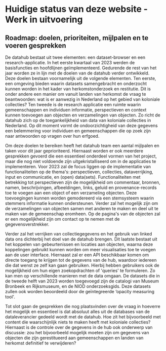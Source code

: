 # Huidige status van deze website - Werk in uitvoering

## Roadmap: doelen, prioriteiten, mijlpalen en te voeren gesprekken

De datahub bestaat uit twee elementen: een dataset-browser en een research-applicatie. In het eerste kwartaal van 2023 werden de basisfuncties en hoofdlijnen geïmplementeerd. Gedurende de rest van het jaar worden ze in lijn met de doelen van de datahub verder ontwikkeld. Deze doelen bestaan voornamelijk uit de volgende elementen. Ten eerste, een omgeving bieden waarin datasets samengebracht en onderzocht kunnen worden in het kader van herkomstonderzoek en restitutie. Dit is onder andere een manier om vanuit landen van herkomst de vraag te beantwoorden: wat is er aanwezig in Nederland op het gebied van koloniale collecties? Ten tweede is de research applicatie een ruimte waarin gemeenschappen en individuen informatie, perspectieven en context kunnen toevoegen aan objecten en verzamelingen van objecten. Zo richt de datahub zich op de toegankelijkheid van data van koloniale collecties in Nederland. Op dit moment vormt de ondoorzichtigheid van deze gegevens een belemmering voor individuen en gemeenschappen die op zoek zijn naar antwoorden op vragen over hun erfgoed.

Om deze doelen te bereiken heeft het datahub team een aantal mijlpalen en taken voor dit jaar geprioriteerd. Hiernaast worden er ook meerdere gesprekken gevoerd die een essentieel onderdeel vormen van het project, maar die nog niet voldoende zijn uitgekristalliseerd om in de applicaties te implementeren.  Voor 2023 zal de focus liggen op de implementatie van functionaliteiten op de thema's: perspectieven, collecties, dataverrijking, input en communicatie, en (open) data(sets). Functionaliteiten met betrekking tot perspectieven zijn de mogelijkheid om commentaar, bronnen, namen, beschrijvingen, afbeeldingen, links, geluid en provenance-records toe te voegen aan een object of een verzameling objecten. Deze toevoegingen kunnen worden gemodereerd via een stemsysteem waarin stemmers informatie kunnen ondersteunen. Verder zal het mogelijk zijn om de verzamelingen van objecten samen met anderen te maken en deel uit te maken van de gemeenschap eromheen. Op de pagina's van de objecten zal er een mogelijkheid zijn om contact op te nemen met de gegevensverstrekker.

Verder zal het verrijken van collectiegegevens en het gebruik van linked data ons dichterbij het doel van de datahub brengen. Dit laatste bestaat uit het koppelen van gebeurtenissen en locaties aan objecten, waarna deze koppelingen gebruikt kunnen worden om meer visualisaties toe te voegen aan de user interface. Hiernaast zal er een API beschikbaar komen om directe toegang te krijgen tot de gegevens van de hub, waardoor iedereen die dat wenst ze zelf kan gaan gebruiken. Hierbij hebben gebruikers ook de mogelijkheid om hun eigen zoekopdrachten of 'queries' te formuleren. Zo kan men op verschillende manieren met de data omgaan. De datasets die in de tweede helft van 2023 worden toegevoegd zijn de catalogi van Museum Bronbeek en Rijksmuseum, en de NIOD onderzoeksgids. Deze datasets zullen ook worden beoordeeld door de geïntegreerde ‘opacity measuring tool'.

Tot slot gaan de gesprekken die nog plaatsvinden over de vraag in hoeverre het mogelijk en essentieel is dat absoluut alles uit de databases van de dataleverancier gedeeld wordt met de datahub. Hoe zit het bijvoorbeeld met content die waarschijnlijk niets te maken heeft met koloniale collecties? Hiernaast is de controle over de gegevens in de hub ook onderwerp van discussie: zou het bijvoorbeeld mogelijk moeten zijn om gegevens van objecten die zijn gerestitueerd aan gemeenschappen en landen van herkomst definitief te verwijderen?